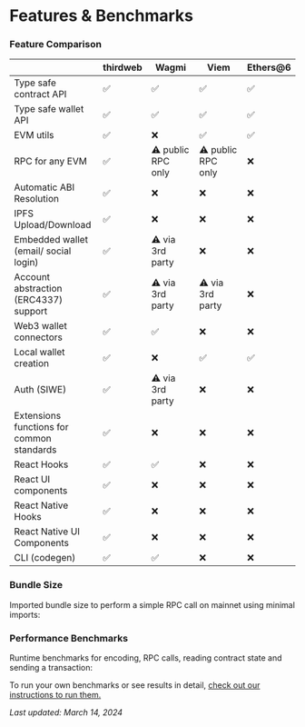 

# Features & Benchmarks

### Feature Comparison

|                                           | thirdweb | Wagmi              | Viem               | Ethers@6 |
| ----------------------------------------- | -------- | ------------------ | ------------------ | -------- |
| Type safe contract API                    | ✅       | ✅                 | ✅                 | ✅       |
| Type safe wallet API                      | ✅       | ✅                 | ✅                 | ✅       |
| EVM utils                                 | ✅       | ❌                 | ✅                 | ✅       |
| RPC for any EVM                           | ✅       | ⚠️ public RPC only | ⚠️ public RPC only | ❌       |
| Automatic ABI Resolution                  | ✅       | ❌                 | ❌                 | ❌       |
| IPFS Upload/Download                      | ✅       | ❌                 | ❌                 | ❌       |
| Embedded wallet (email/ social login)     | ✅       | ⚠️ via 3rd party   | ❌                 | ❌       |
| Account abstraction (ERC4337) support     | ✅       | ⚠️ via 3rd party   | ⚠️ via 3rd party   | ❌       |
| Web3 wallet connectors                    | ✅       | ✅                 | ❌                 | ❌       |
| Local wallet creation                     | ✅       | ❌                 | ✅                 | ✅       |
| Auth (SIWE)                               | ✅       | ⚠️ via 3rd party   | ❌                 | ❌       |
| Extensions functions for common standards | ✅       | ❌                 | ❌                 | ❌       |
| React Hooks                               | ✅       | ✅                 | ❌                 | ❌       |
| React UI components                       | ✅       | ❌                 | ❌                 | ❌       |
| React Native Hooks                        | ✅       | ❌                 | ❌                 | ❌       |
| React Native UI Components                | ✅       | ❌                 | ❌                 | ❌       |
| CLI (codegen)                             | ✅       | ✅                 | ❌                 | ❌       |

### Bundle Size

Imported bundle size to perform a simple RPC call on mainnet using minimal imports:

<DocImage src={BundleSizeImage} alt="bundle size table" className="mx-auto" />

### Performance Benchmarks

Runtime benchmarks for encoding, RPC calls, reading contract state and sending a transaction:

<DocImage src={PerformanceImage} alt="performance table" className="mx-auto" />

To run your own benchmarks or see results in detail, [check out our instructions to run them.](https://github.com/thirdweb-dev/js/blob/beta/packages/thirdweb/benchmarks/README.md)

_Last updated: March 14, 2024_
